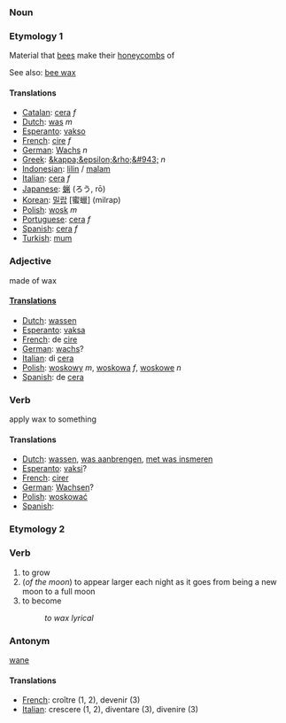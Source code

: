 ===Noun===

===Etymology 1=== 

Material that [[bee]]s make their [[honeycomb]]s of

See also: [[bee wax]]

====Translations====
*[[Catalan]]: [[cera]] ''f''
*[[Dutch]]: [[was]] ''m''
*[[Esperanto]]: [[vakso]]
*[[French]]: [[cire]] ''f''
*[[German]]: [[Wachs]] ''n''
*[[Greek]]: [[&kappa;&epsilon;&rho;&#943;]] ''n''
*[[Indonesian]]: [[lilin]] / [[malam]]
*[[Italian]]: [[cera]] ''f''
*[[Japanese]]: [[蝋]] (ろう, rō)
*[[Korean]]: [[밀랍]] [蜜蠟] (milrap)
*[[Polish]]: [[wosk]] ''m''
*[[Portuguese]]: [[cera]] ''f''
*[[Spanish]]: [[cera]] ''f''
*[[Turkish]]: [[mum]]

===Adjective===

made of wax

====[[Translation]]s====

*[[Dutch]]: [[wassen]]
*[[Esperanto]]: [[vaksa]]
*[[French]]: de [[cire]]
*[[German]]: [[wachs]]?
*[[Italian]]: di [[cera]]
*[[Polish]]: [[woskowy]] ''m'', [[woskowa]] ''f'', [[woskowe]] ''n''
*[[Spanish]]: de [[cera]]

===Verb===

apply wax to something

====Translations====

*[[Dutch]]: [[wassen]], [[was aanbrengen]], [[met was insmeren]]
*[[Esperanto]]: [[vaksi]]?
*[[French]]: [[cirer]]
*[[German]]: [[Wachsen]]?
*[[Polish]]: [[woskować]]
*[[Spanish]]: [[]]

===Etymology 2===

===Verb===

#to grow
#(''of the moon'') to appear larger each night as it goes from being a new moon to a full moon
#to become
#:''to wax lyrical''

===Antonym===
[[wane]]

====Translations====
*[[French]]: croître (1, 2), devenir (3)
*[[Italian]]: crescere (1, 2), diventare (3), divenire (3)